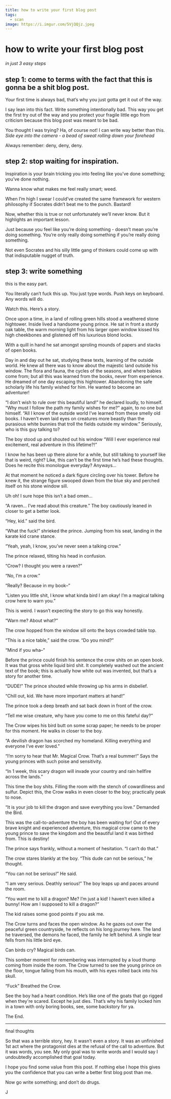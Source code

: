 ```yaml
---
title: how to write your first blog post
tags:
  - scan
image: https://i.imgur.com/5VjQQjz.jpeg
---
```


# how to write your first blog post

_in just 3 easy steps_

## step 1: come to terms with the fact that this is gonna be a shit blog post.

Your first time is always bad, that’s why you just gotta get it out of the way.

I say lean into this fact. Write something intentionally bad. This way you get the first try out of the way and you protect your fragile little ego from criticism because this blog post was meant to be bad.

You thought I was trying? Ha, of course not! I can write way better than this. _Side eye into the camera - a bead of sweat rolling down your forehead_

Always remember: deny, deny, deny.

## step 2: stop waiting for inspiration.

Inspiration is your brain tricking you into feeling like you’ve done something; you’ve done nothing.

Wanna know what makes me feel really smart; weed.

When I’m high I swear I could’ve created the same framework for western philosophy if Socrates didn’t beat me to the punch. Bastard!

Now, whether this is true or not unfortunately we’ll never know. But it highlights an important lesson.

Just because you feel like you’re doing something - doesn’t mean you’re doing something. You’re only really doing something if you’re really doing something.

Not even Socrates and his silly little gang of thinkers could come up with that indisputable nugget of truth.

## step 3: write something

this is the easy part.

You literally can’t fuck this up. You just type words. Push keys on keyboard. Any words will do.

Watch this. Here’s a story.

Once upon a time, in a land of rolling green hills stood a weathered stone hightower. Inside lived a handsome young prince. He sat in front a sturdy oak table, the warm morning light from his larger open window kissed his high cheekbones and glistened off his luxurious blond locks.

With a quill in hand he sat amongst sproling mounds of papers and stacks of open books.

Day in and day out he sat, studying these texts, learning of the outside world. He knew all there was to know about the majestic land outside his window. The flora and fauna, the cycles of the seasons, and where babies come from; but all this was learned from the books, never from experience. He dreamed of one day escaping this hightower. Abandoning the safe scholarly life his family wished for him. He wanted to become an adventurer!

“I don’t wish to rule over this beautiful land!” he declared loudly, to himself. “Why must I follow the path my family wishes for me?” again, to no one but himself. “All I know of the outside world I’ve learned from these smelly old books. I haven’t even laid eyes on creatures more beastly than the purasious white bunnies that troll the fields outside my window.” Seriously, who is this guy talking to?

The boy stood up and shouted out his window “Will I ever experience real excitement, real adventure in this lifetime?!”

I know he has been up there alone for a while, but still talking to yourself like that is weird, right? Like, this can’t be the first time he’s had these thoughts. Does he recite this monologue everyday? Anyways…

At that moment he noticed a dark figure circling over his tower. Before he knew it, the strange figure swooped down from the blue sky and perched itself on his stone window sill.

Uh oh! I sure hope this isn’t a bad omen…

“A raven… I’ve read about this creature.” The boy cautiously leaned in closer to get a better look.

“Hey, kid.” said the bird.

“What the fuck!” shrieked the prince. Jumping from his seat, landing in the karate kid crane stance.

“Yeah, yeah, I know, you’ve never seen a talking crow.”

The prince relaxed, tilting his head in confusion.

“Crow? I thought you were a raven?”

“No, I’m a crow.”

“Really? Because in my book–”

“Listen you little shit, I know what kinda bird I am okay! I’m a magical talking crow here to warn you.”

This is weird. I wasn’t expecting the story to go this way honestly.

“Warn me? About what?”

The crow hopped from the window sill onto the boys crowded table top.

“This is a nice table,” said the crow. “Do you mind?”

“Mind if you wha–”

Before the prince could finish his sentence the crow shits on an open book. It was that gross white liquid bird shit. It completely washed out the ancient text of the book; this is actually how white out was invented, but that’s a story for another time.

“DUDE!” The prince shouted while throwing up his arms in disbelief.

“Chill out, kid. We have more important matters at hand!”

The prince took a deep breath and sat back down in front of the crow.

“Tell me wise creature, why have you come to me on this fateful day?”

The Crow wipes his bird butt on some scrap paper; he needs to be proper for this moment. He walks in closer to the boy.

“A devilish dragon has scorched my homeland. Killing everything and everyone I’ve ever loved.”

“I’m sorry to hear that Mr. Magical Crow. That’s a real bummer!” Says the young princes with such poise and sensitivity.

“In 1 week, this scary dragon will invade your country and rain hellfire across the lands.”

This time the boy shits. Filling the room with the stench of cowardliness and sulfur. Depict this, the Crow walks in even closer to the boy; practically peak to nose.

“It is your job to kill the dragon and save everything you love.” Demanded the Bird.

This was the call-to-adventure the boy has been waiting for! Out of every brave knight and experienced adventure, this magical crow came to the young prince to save the kingdom and the beautiful land it was birthed from. This is destiny!

The prince says frankly, without a moment of hesitation. “I can’t do that.”

The crow stares blankly at the boy. “This dude can not be serious,” he thought.

“You can not be serious!” He said.

“I am very serious. Deathly serious!” The boy leaps up and paces around the room.

“You want me to kill a dragon? Me? I’m just a kid! I haven’t even killed a bunny! How am I supposed to kill a dragon?”

The kid raises some good points if you ask me.

The Crow turns and faces the open window. As he gazes out over the peaceful green countryside, he reflects on his long journey here. The land he traversed, the demons he faced, the family he left behind. A single tear fells from his little bird eye.

Can birds cry? Magical birds can.

This somber moment for remembering was interrupted by a loud thump coming from inside the room. The Crow turned to see the young prince on the floor, tongue falling from his mouth, with his eyes rolled back into his skull.

“Fuck” Breathed the Crow.

See the boy had a heart condition. He’s like one of the goats that go rigged when they're scared. Except he just dies. That’s why his family locked him in a town with only boring books, see, some backstory for ya.

The End.

---

final thoughts

So that was a terrible story, hey. It wasn’t even a story. It was an unfinished 1st act where the protagonist dies at the refusal of the call to adventure. But it was words, you see. My only goal was to write words and I would say I undoubtedly accomplished that goal today.

I hope you find some value from this post. If nothing else I hope this gives you the confidence that you can write a better first blog post than me.

Now go write something; and don’t do drugs.

J

